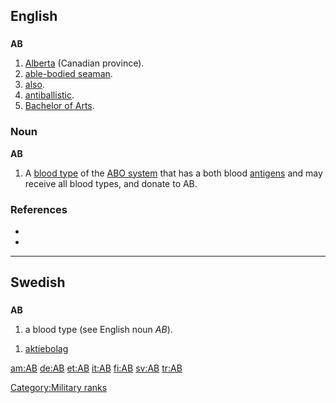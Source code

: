 {{see|ab|ab-|Ab}}
==English==

==={{abbreviation}}===
'''AB'''

# [[Alberta]] (Canadian province).
# [[able-bodied seaman]].
# [[also]].
# [[antiballistic]].
# [[Bachelor of Arts]].

===Noun===
'''AB'''

# A [[blood type]] of the [[ABO system]] that has a both blood [[antigen]]s and may receive all blood types, and donate to AB.

===References===
* {{R:American Heritage 2000|AB}}
* {{R:Dictionary.com|AB}}

[[Category:Military ranks]]

----

==Swedish==

==={{abbreviation}}===
'''AB'''

# a blood type (see English noun ''AB'').

# [[aktiebolag]]

[[am:AB]]
[[de:AB]]
[[et:AB]]
[[it:AB]]
[[fi:AB]]
[[sv:AB]]
[[tr:AB]]